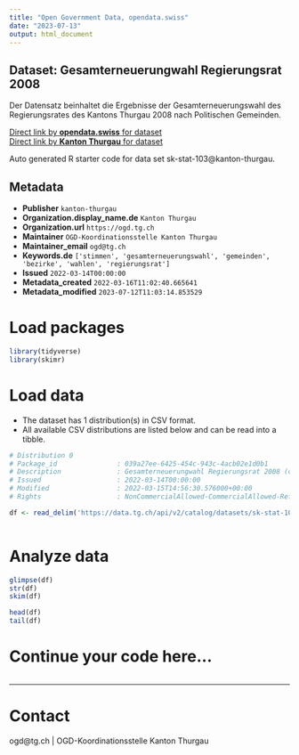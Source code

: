 ```yaml
---
title: "Open Government Data, opendata.swiss"
date: "2023-07-13"
output: html_document
---
```


## Dataset: Gesamterneuerungwahl Regierungsrat 2008

Der Datensatz beinhaltet die Ergebnisse der Gesamterneuerungswahl des Regierungsrates des Kantons Thurgau 2008 nach Politischen Gemeinden.

[Direct link by **opendata.swiss** for dataset](https://opendata.swiss/de/dataset/gesamterneuerungwahl-regierungsrat-2008)<br>
[Direct link by **Kanton Thurgau** for dataset](https://data.tg.ch/explore/dataset/sk-stat-103/)

Auto generated R starter code for data set sk-stat-103@kanton-thurgau.

## Metadata

- **Publisher** `kanton-thurgau`
- **Organization.display_name.de** `Kanton Thurgau`
- **Organization.url** `https://ogd.tg.ch`
- **Maintainer** `OGD-Koordinationsstelle Kanton Thurgau`
- **Maintainer_email** `ogd@tg.ch`
- **Keywords.de** `['stimmen', 'gesamterneuerungswahl', 'gemeinden', 'bezirke', 'wahlen', 'regierungsrat']`
- **Issued** `2022-03-14T00:00:00`
- **Metadata_created** `2022-03-16T11:02:40.665641`
- **Metadata_modified** `2023-07-12T11:03:14.853529`


# Load packages

```r

library(tidyverse)
library(skimr)

```

# Load data

-   The dataset has 1 distribution(s) in CSV format.
-   All available CSV distributions are listed below and can be read into a tibble.

```r

# Distribution 0
# Package_id               : 039a27ee-6425-454c-943c-4acb02e1d0b1
# Description              : Gesamterneuerungwahl Regierungsrat 2008 (csv)
# Issued                   : 2022-03-14T00:00:00
# Modified                 : 2022-03-15T14:56:30.576000+00:00
# Rights                   : NonCommercialAllowed-CommercialAllowed-ReferenceRequired

df <- read_delim('https://data.tg.ch/api/v2/catalog/datasets/sk-stat-103/exports/csv')



```

# Analyze data

```r

glimpse(df)
str(df)
skim(df)

head(df)
tail(df)

```

# Continue your code here...

```r

```

------------------------------------------------------------------------

# Contact

ogd@tg.ch | OGD-Koordinationsstelle Kanton Thurgau
